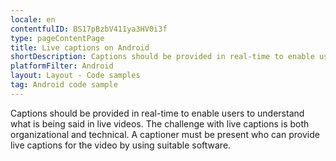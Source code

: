 ```yaml
---
locale: en
contentfulID: BS17pBzbV411ya3HV0i3f
type: pageContentPage
title: Live captions on Android
shortDescription: Captions should be provided in real-time to enable users to understand what is being said in live videos.
platformFilter: Android
layout: Layout - Code samples
tag: Android code sample
---
```


Captions should be provided in real-time to enable users to understand what is being said in live videos. The challenge with live captions is both organizational and technical. A captioner must be present who can provide live captions for the video by using suitable software.

<CodeSample id="media-captions-live" locale="en" platform="android" />
